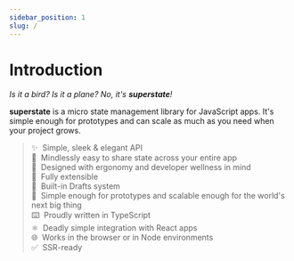 ```yaml
---
sidebar_position: 1
slug: /
---
```



# Introduction

*Is it a bird? Is it a plane? No, it's **superstate**!*

**superstate** is a micro state management library for JavaScript apps. It's simple enough for prototypes and can scale
as much as you need when your project grows.

> ✨&nbsp;&nbsp;Simple, sleek & elegant API<br/>
> 🤯&nbsp;&nbsp;Mindlessly easy to share state across your entire app<br/>
> 📐&nbsp;&nbsp;Designed with ergonomy and developer wellness in mind<br/>
> 🧩&nbsp;&nbsp;Fully extensible<br/>
> 📝&nbsp;&nbsp;Built-in Drafts system<br/>
> 🤘&nbsp;&nbsp;Simple enough for prototypes and scalable enough for the world's next big thing<br/>
> ⌨️&nbsp;&nbsp;Proudly written in TypeScript<br/>
> ⚛️&nbsp;&nbsp;Deadly simple integration with React apps<br/>
> 🌐&nbsp;&nbsp;Works in the browser or in Node environments<br/>
> ✅&nbsp;&nbsp;SSR-ready

<IntroCards/>
